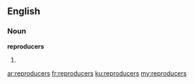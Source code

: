 ==English==

===Noun===
'''reproducers'''

# {{plural of|[[reproducer]]}}

[[ar:reproducers]]
[[fr:reproducers]]
[[ku:reproducers]]
[[my:reproducers]]